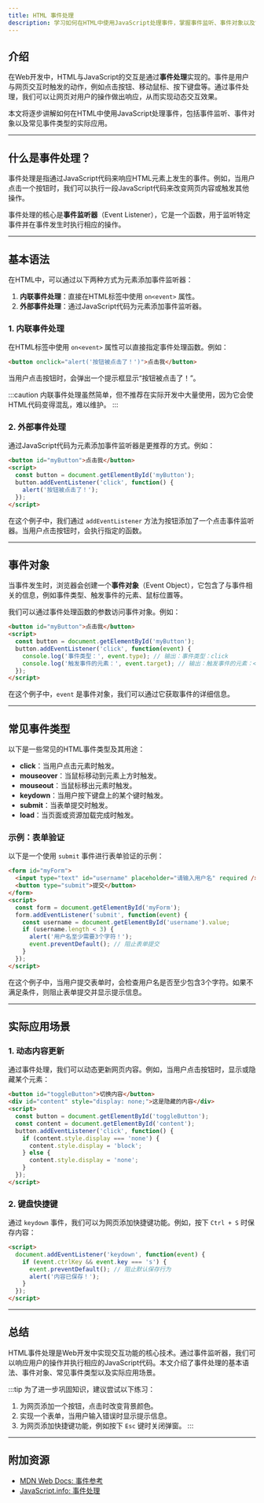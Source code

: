 ```yaml
---
title: HTML 事件处理
description: 学习如何在HTML中使用JavaScript处理事件，掌握事件监听、事件对象以及常见事件类型的实际应用。
---
```


## 介绍

在Web开发中，HTML与JavaScript的交互是通过**事件处理**实现的。事件是用户与网页交互时触发的动作，例如点击按钮、移动鼠标、按下键盘等。通过事件处理，我们可以让网页对用户的操作做出响应，从而实现动态交互效果。

本文将逐步讲解如何在HTML中使用JavaScript处理事件，包括事件监听、事件对象以及常见事件类型的实际应用。

---

## 什么是事件处理？

事件处理是指通过JavaScript代码来响应HTML元素上发生的事件。例如，当用户点击一个按钮时，我们可以执行一段JavaScript代码来改变网页内容或触发其他操作。

事件处理的核心是**事件监听器**（Event Listener），它是一个函数，用于监听特定事件并在事件发生时执行相应的操作。

---

## 基本语法

在HTML中，可以通过以下两种方式为元素添加事件监听器：

1. **内联事件处理**：直接在HTML标签中使用 `on<event>` 属性。
2. **外部事件处理**：通过JavaScript代码为元素添加事件监听器。

### 1. 内联事件处理

在HTML标签中使用 `on<event>` 属性可以直接指定事件处理函数。例如：

```html
<button onclick="alert('按钮被点击了！')">点击我</button>
```

当用户点击按钮时，会弹出一个提示框显示“按钮被点击了！”。

:::caution
内联事件处理虽然简单，但不推荐在实际开发中大量使用，因为它会使HTML代码变得混乱，难以维护。
:::

### 2. 外部事件处理

通过JavaScript代码为元素添加事件监听器是更推荐的方式。例如：

```html
<button id="myButton">点击我</button>
<script>
  const button = document.getElementById('myButton');
  button.addEventListener('click', function() {
    alert('按钮被点击了！');
  });
</script>
```

在这个例子中，我们通过 `addEventListener` 方法为按钮添加了一个点击事件监听器。当用户点击按钮时，会执行指定的函数。

---

## 事件对象

当事件发生时，浏览器会创建一个**事件对象**（Event Object），它包含了与事件相关的信息，例如事件类型、触发事件的元素、鼠标位置等。

我们可以通过事件处理函数的参数访问事件对象。例如：

```html
<button id="myButton">点击我</button>
<script>
  const button = document.getElementById('myButton');
  button.addEventListener('click', function(event) {
    console.log('事件类型：', event.type); // 输出：事件类型：click
    console.log('触发事件的元素：', event.target); // 输出：触发事件的元素：<button>点击我</button>
  });
</script>
```

在这个例子中，`event` 是事件对象，我们可以通过它获取事件的详细信息。

---

## 常见事件类型

以下是一些常见的HTML事件类型及其用途：

- **click**：当用户点击元素时触发。
- **mouseover**：当鼠标移动到元素上方时触发。
- **mouseout**：当鼠标移出元素时触发。
- **keydown**：当用户按下键盘上的某个键时触发。
- **submit**：当表单提交时触发。
- **load**：当页面或资源加载完成时触发。

### 示例：表单验证

以下是一个使用 `submit` 事件进行表单验证的示例：

```html
<form id="myForm">
  <input type="text" id="username" placeholder="请输入用户名" required />
  <button type="submit">提交</button>
</form>
<script>
  const form = document.getElementById('myForm');
  form.addEventListener('submit', function(event) {
    const username = document.getElementById('username').value;
    if (username.length < 3) {
      alert('用户名至少需要3个字符！');
      event.preventDefault(); // 阻止表单提交
    }
  });
</script>
```

在这个例子中，当用户提交表单时，会检查用户名是否至少包含3个字符。如果不满足条件，则阻止表单提交并显示提示信息。

---

## 实际应用场景

### 1. 动态内容更新

通过事件处理，我们可以动态更新网页内容。例如，当用户点击按钮时，显示或隐藏某个元素：

```html
<button id="toggleButton">切换内容</button>
<div id="content" style="display: none;">这是隐藏的内容</div>
<script>
  const button = document.getElementById('toggleButton');
  const content = document.getElementById('content');
  button.addEventListener('click', function() {
    if (content.style.display === 'none') {
      content.style.display = 'block';
    } else {
      content.style.display = 'none';
    }
  });
</script>
```

### 2. 键盘快捷键

通过 `keydown` 事件，我们可以为网页添加快捷键功能。例如，按下 `Ctrl + S` 时保存内容：

```html
<script>
  document.addEventListener('keydown', function(event) {
    if (event.ctrlKey && event.key === 's') {
      event.preventDefault(); // 阻止默认保存行为
      alert('内容已保存！');
    }
  });
</script>
```

---

## 总结

HTML事件处理是Web开发中实现交互功能的核心技术。通过事件监听器，我们可以响应用户的操作并执行相应的JavaScript代码。本文介绍了事件处理的基本语法、事件对象、常见事件类型以及实际应用场景。

:::tip
为了进一步巩固知识，建议尝试以下练习：
1. 为网页添加一个按钮，点击时改变背景颜色。
2. 实现一个表单，当用户输入错误时显示提示信息。
3. 为网页添加快捷键功能，例如按下 `Esc` 键时关闭弹窗。
:::

---

## 附加资源

- [MDN Web Docs: 事件参考](https://developer.mozilla.org/zh-CN/docs/Web/Events)
- [JavaScript.info: 事件处理](https://zh.javascript.info/events)